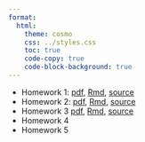 ```yaml
---
format:
  html:
    theme: cosmo
    css: ../styles.css
    toc: true
    code-copy: true
    code-block-background: true
---
```


- Homework 1: [pdf](homeworks/homework1/homework1.pdf), [Rmd](homeworks/homework1/homework1.Rmd),  [source](https://github.com/berkeley-stat153/fall-2024/tree/master/homeworks/homework1) 
- Homework 2: [pdf](homeworks/homework2/homework2.pdf), [Rmd](homeworks/homework2/homework2.Rmd),  [source](https://github.com/berkeley-stat153/fall-2024/tree/master/homeworks/homework2)
- Homework 3 [pdf](homeworks/homework3/homework3.pdf), [Rmd](homeworks/homework3/homework3.Rmd),  [source](https://github.com/berkeley-stat153/fall-2024/tree/master/homeworks/homework3)
- Homework 4 <!--[pdf](homeworks/homework4/homework4.pdf), [Rmd](homeworks/homework4/homework4.Rmd),  [source](https://github.com/berkeley-stat153/fall-2024/tree/master/homeworks/homework4)--> 
- Homework 5 <!--[pdf](homeworks/homework4/homework4.pdf), [Rmd](homeworks/homework4/homework4.Rmd),  [source](https://github.com/berkeley-stat153/fall-2024/tree/master/homeworks/homework4)--> 
